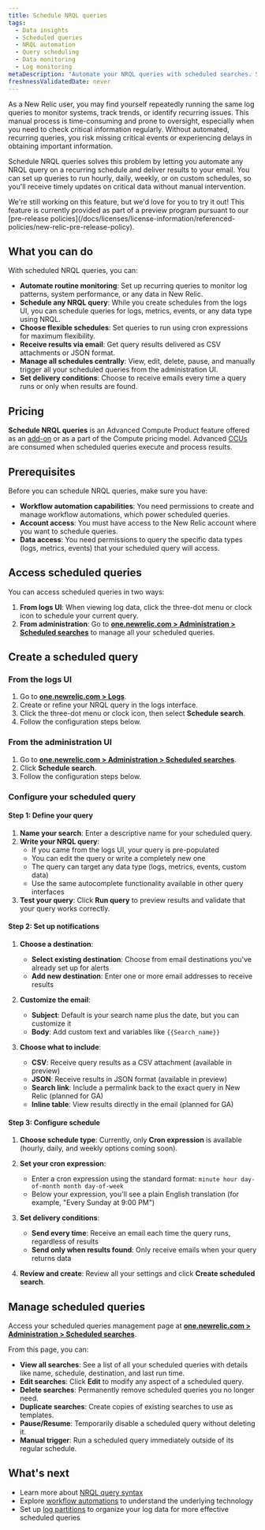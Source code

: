 ```yaml
---
title: Schedule NRQL queries
tags:
  - Data insights
  - Scheduled queries
  - NRQL automation
  - Query scheduling
  - Data monitoring
  - Log monitoring
metaDescription: "Automate your NRQL queries with scheduled searches. Set up recurring queries, deliver results to email, and monitor your data without manual intervention."
freshnessValidatedDate: never
---
```


As a New Relic user, you may find yourself repeatedly running the same log queries to monitor systems, track trends, or identify recurring issues. This manual process is time-consuming and prone to oversight, especially when you need to check critical information regularly. Without automated, recurring queries, you risk missing critical events or experiencing delays in obtaining important information.

Schedule NRQL queries solves this problem by letting you automate any NRQL query on a recurring schedule and deliver results to your email. You can set up queries to run hourly, daily, weekly, or on custom schedules, so you'll receive timely updates on critical data without manual intervention.

<Callout title="preview">
  We're still working on this feature, but we'd love for you to try it out!
  This feature is currently provided as part of a preview program pursuant to our [pre-release policies](/docs/licenses/license-information/referenced-policies/new-relic-pre-release-policy).
</Callout>

## What you can do

With scheduled NRQL queries, you can:

* **Automate routine monitoring**: Set up recurring queries to monitor log patterns, system performance, or any data in New Relic.
* **Schedule any NRQL query**: While you create schedules from the logs UI, you can schedule queries for logs, metrics, events, or any data type using NRQL.
* **Choose flexible schedules**: Set queries to run using cron expressions for maximum flexibility.
* **Receive results via email**: Get query results delivered as CSV attachments or JSON format.
* **Manage all schedules centrally**: View, edit, delete, pause, and manually trigger all your scheduled queries from the administration UI.
* **Set delivery conditions**: Choose to receive emails every time a query runs or only when results are found.

## Pricing

**Schedule NRQL queries** is an Advanced Compute Product feature offered as an [add-on](/docs/accounts/accounts-billing/new-relic-one-pricing-billing/add-on-billing) or as a part of the Compute pricing model. Advanced [CCUs](/docs/licenses/license-information/product-definitions/new-relic-one-pricing-definitions/#compute-capacity-unit) are consumed when scheduled queries execute and process results.

## Prerequisites

Before you can schedule NRQL queries, make sure you have:

* **Workflow automation capabilities**: You need permissions to create and manage workflow automations, which power scheduled queries.
* **Account access**: You must have access to the New Relic account where you want to schedule queries.
* **Data access**: You need permissions to query the specific data types (logs, metrics, events) that your scheduled query will access.

## Access scheduled queries

You can access scheduled queries in two ways:

1. **From logs UI**: When viewing log data, click the three-dot menu or clock icon to schedule your current query.
2. **From administration**: Go to **[one.newrelic.com > Administration > Scheduled searches](https://one.newrelic.com/admin-portal/scheduled-searches/list)** to manage all your scheduled queries.

## Create a scheduled query

### From the logs UI

1. Go to **[one.newrelic.com > Logs](https://one.newrelic.com/logs)**.
2. Create or refine your NRQL query in the logs interface.
3. Click the three-dot menu or clock icon, then select **Schedule search**.
4. Follow the configuration steps below.

### From the administration UI

1. Go to **[one.newrelic.com > Administration > Scheduled searches](https://one.newrelic.com/admin-portal/scheduled-searches/list)**.
2. Click **Schedule search**.
3. Follow the configuration steps below.

### Configure your scheduled query

#### Step 1: Define your query

1. **Name your search**: Enter a descriptive name for your scheduled query.
2. **Write your NRQL query**:
   * If you came from the logs UI, your query is pre-populated
   * You can edit the query or write a completely new one
   * The query can target any data type (logs, metrics, events, custom data)
   * Use the same autocomplete functionality available in other query interfaces
3. **Test your query**: Click **Run query** to preview results and validate that your query works correctly.

#### Step 2: Set up notifications

1. **Choose a destination**:
   * **Select existing destination**: Choose from email destinations you've already set up for alerts
   * **Add new destination**: Enter one or more email addresses to receive results

2. **Customize the email**:
   * **Subject**: Default is your search name plus the date, but you can customize it
   * **Body**: Add custom text and variables like `{{Search_name}}`

3. **Choose what to include**:
   * **CSV**: Receive query results as a CSV attachment (available in preview)
   * **JSON**: Receive results in JSON format (available in preview)
   * **Search link**: Include a permalink back to the exact query in New Relic (planned for GA)
   * **Inline table**: View results directly in the email (planned for GA)

#### Step 3: Configure schedule

1. **Choose schedule type**: Currently, only **Cron expression** is available (hourly, daily, and weekly options coming soon).

2. **Set your cron expression**:
   * Enter a cron expression using the standard format: `minute hour day-of-month month day-of-week`
   * Below your expression, you'll see a plain English translation (for example, "Every Sunday at 9:00 PM")

3. **Set delivery conditions**:
   * **Send every time**: Receive an email each time the query runs, regardless of results
   * **Send only when results found**: Only receive emails when your query returns data

4. **Review and create**: Review all your settings and click **Create scheduled search**.

## Manage scheduled queries

Access your scheduled queries management page at **[one.newrelic.com > Administration > Scheduled searches](https://one.newrelic.com/admin-portal/scheduled-searches/list)**.

From this page, you can:

* **View all searches**: See a list of all your scheduled queries with details like name, schedule, destination, and last run time.
* **Edit searches**: Click **Edit** to modify any aspect of a scheduled query.
* **Delete searches**: Permanently remove scheduled queries you no longer need.
* **Duplicate searches**: Create copies of existing searches to use as templates.
* **Pause/Resume**: Temporarily disable a scheduled query without deleting it.
* **Manual trigger**: Run a scheduled query immediately outside of its regular schedule.

## What's next

* Learn more about [NRQL query syntax](/docs/nrql/get-started/introduction-nrql-new-relics-query-language)
* Explore [workflow automations](/docs/alerts-applied-intelligence/applied-intelligence/incident-workflows/incident-workflows) to understand the underlying technology
* Set up [log partitions](/docs/logs/ui-data/data-partitions) to organize your log data for more effective scheduled queries